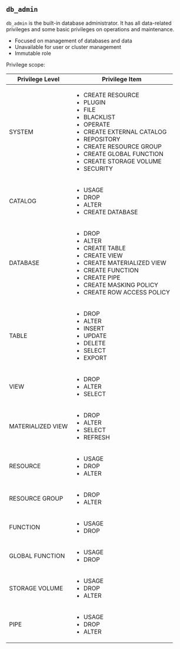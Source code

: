 ## `db_admin`

`db_admin` is the built-in database administrator. It has all data-related privileges and some basic privileges on operations and maintenance.

- Focused on management of databases and data
- Unavailable for user or cluster management
- Immutable role

Privilege scope:

| Privilege Level   | Privilege Item |
| ----------------- | -------------- |
| SYSTEM            | <ul><li>CREATE RESOURCE</li><li>PLUGIN</li><li>FILE</li><li>BLACKLIST</li><li>OPERATE</li><li>CREATE EXTERNAL CATALOG</li><li>REPOSITORY</li><li>CREATE RESOURCE GROUP</li><li>CREATE GLOBAL FUNCTION</li><li>CREATE STORAGE VOLUME</li><li>SECURITY</li></ul> |
| CATALOG           | <ul><li>USAGE</li><li>DROP</li><li>ALTER</li><li>CREATE DATABASE</li></ul> |
| DATABASE          | <ul><li>DROP</li><li>ALTER</li><li>CREATE TABLE</li><li>CREATE VIEW</li><li>CREATE MATERIALIZED VIEW</li><li>CREATE FUNCTION</li><li>CREATE PIPE</li><li>CREATE MASKING POLICY</li><li>CREATE ROW ACCESS POLICY</li></ul> |
| TABLE             | <ul><li>DROP</li><li>ALTER</li><li>INSERT</li><li>UPDATE</li><li>DELETE</li><li>SELECT</li><li>EXPORT</li></ul> |
| VIEW              | <ul><li>DROP</li><li>ALTER</li><li>SELECT</li></ul> |
| MATERIALIZED VIEW | <ul><li>DROP</li><li>ALTER</li><li>SELECT</li><li>REFRESH</li></ul> |
| RESOURCE          | <ul><li>USAGE</li><li>DROP</li><li>ALTER</li></ul> |
| RESOURCE GROUP    | <ul><li>DROP</li><li>ALTER</li></ul> |
| FUNCTION          | <ul><li>USAGE</li><li>DROP</li></ul> |
| GLOBAL FUNCTION   | <ul><li>USAGE</li><li>DROP</li></ul> |
| STORAGE VOLUME    | <ul><li>USAGE</li><li>DROP</li><li>ALTER</li></ul> |
| PIPE              | <ul><li>USAGE</li><li>DROP</li><li>ALTER</li></ul> |
